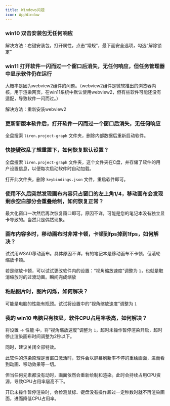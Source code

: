 ```yaml
---
title: Windows问题
icon: AppWindow
---
```


### win10 双击安装包无任何响应

解决方法：右键安装包，打开属性，点击“常规”，最下面安全选项，勾选“解除锁定”

### win11 打开软件一闪而过一个窗口后消失，无任何响应，但任务管理器中显示软件仍在运行

大概率是因为webview2组件的问题。（webview2组件是微软推出的浏览器内核，用于渲染网页，在win11系统中默认使用webview2，但有些软件可能还没有适配，导致软件一闪而过。）

解决方法：重新安装webview2

### 更新新版本软件后，打开软件一闪而过一个窗口后消失，无任何响应

全盘搜索 `liren.project-graph` 文件夹，删除内部数据后重新启动软件。

### 快捷键改乱了想重置下，如何恢复默认设置？

全盘搜索 `liren.project-graph` 文件夹，这个文件夹在C盘，并存储了软件的用户设置信息，以便每次启动软件时自动加载。

打开此文件夹，删除 `keybindings.json` 文件，重启软件即可。

### 使用不久后突然发现画布内容只占窗口的左上角1/4，移动画布会发现剩余空白部分会重叠绘制，如何恢复正常？

最大化窗口一次然后再次恢复窗口即可。原因不详，可能是您的笔记本没有独立显卡导致的。当然只是偶然现象。

### 画布内容多时，移动画布时非常卡顿，卡顿到fps掉到1fps，如何解决？

试试用WSAD移动画布。具体原因不详，有的笔记本是移动画布不卡顿，但滚轮缩放卡顿。

若是缩放卡顿，可以试试更改软件内的设置：“视角缩放速度”调整为 `1`，也就是取消缩放时的过渡动画。瞬间完成缩放

### 粘贴图片时，图片闪烁，如何解决？

可能是电脑的性能有瓶颈。试试将设置中的“视角缩放速度”调整为 `1`

### 我的 win10 电脑只有核显，软件CPU占用率极高，如何解决？

将设置 -> 性能 中，将“视角缩放速度”调整为 `1`，超时未操作暂停渲染开启，超时停止渲染画布时间调整为2秒以下。

同时，建议关闭全部特效。

此软件的渲染原理是当窗口激活时，软件会以屏幕刷新率不停的重绘画面，进而看到动画、移动效果等一切。

但当任何元素都没有动时，画面依然会重新绘制和渲染。此时会持续占用CPU资源，导致CPU占用率居高不下。

开启未操作暂停渲染时，会检测鼠标、键盘没有操作超过一定秒数时就不再渲染画面，进而降低CPU占用率。